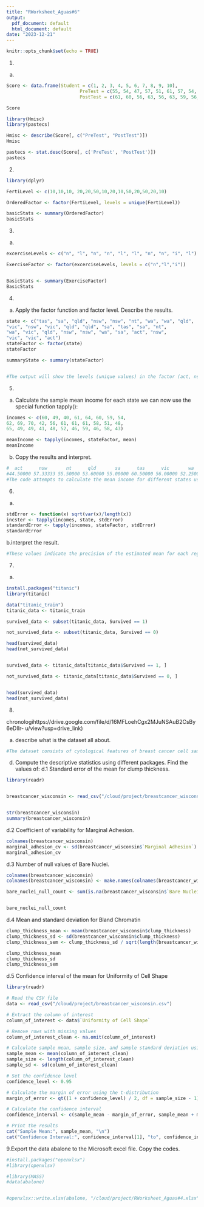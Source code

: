 ```yaml
---
title: "RWorksheet_Aguas#6"
output:
  pdf_document: default
  html_document: default
date: "2023-12-21"
---
```



```r
knitr::opts_chunk$set(echo = TRUE)
```


1. 
a.

```r
Score <- data.frame(Student = c(1, 2, 3, 4, 5, 6, 7, 8, 9, 10),
                           PreTest = c(55, 54, 47, 57, 51, 61, 57, 54, 63, 58),
                           PostTest = c(61, 60, 56, 63, 56, 63, 59, 56, 62, 61))

Score

library(Hmisc)
library(pastecs)

Hmisc <- describe(Score[, c("PreTest", "PostTest")])
Hmisc

pastecs <- stat.desc(Score[, c('PreTest', 'PostTest')])
pastecs


```

2. 

```r
library(dplyr)

FertiLevel <- c(10,10,10, 20,20,50,10,20,10,50,20,50,20,10)

OrderedFactor <- factor(FertiLevel, levels = unique(FertiLevel))

basicStats <- summary(OrderedFactor)
basicStats
```

3. 

a.

```r
excerciseLevels <- c("n", "l", "n", "n", "l", "l", "n", "n", "i", "l")

ExerciseFactor <- factor(excerciseLevels, levels = c("n","l","i"))


BasicStats <- summary(ExerciseFactor)
BasicStats
```

4. 
a. Apply the factor function and factor level. Describe the results.
```r
state <- c("tas", "sa", "qld", "nsw", "nsw", "nt", "wa", "wa", "qld",
"vic", "nsw", "vic", "qld", "qld", "sa", "tas", "sa", "nt",
"wa", "vic", "qld", "nsw", "nsw", "wa", "sa", "act", "nsw",
"vic", "vic", "act")
stateFactor <- factor(state)
stateFactor

summaryState <- summary(stateFactor)


#The output will show the levels (unique values) in the factor (act, nsw, nt, qld, sa, tas, vic, wa) and the corresponding frequencies (counts). For example, the output might look like t

```

5.

a. Calculate the sample mean income for each state we can now use the special function
tapply():

```r
incomes <- c(60, 49, 40, 61, 64, 60, 59, 54,
62, 69, 70, 42, 56, 61, 61, 61, 58, 51, 48,
65, 49, 49, 41, 48, 52, 46, 59, 46, 58, 43)

meanIncome <- tapply(incomes, stateFactor, mean)
meanIncome

```

b. Copy the results and interpret.

```r
#  act      nsw       nt      qld       sa      tas      vic       wa 
#44.50000 57.33333 55.50000 53.60000 55.00000 60.50000 56.00000 52.25000 
#The code attempts to calculate the mean income for different states using the tapply function, but it appears incomplete and lacks a defined grouping factor for states; thus, it may not produce meaningful results as written.
```

6.
a. 
```r
stdError <- function(x) sqrt(var(x)/length(x))
incster <- tapply(incomes, state, stdError)
standardError <- tapply(incomes, stateFactor, stdError)
standardError
```

b.interpret the result.
```r
#These values indicate the precision of the estimated mean for each region. Higher standard errors generally suggest more variability in the data or a smaller sample size, which results in less precise estimates of the mean.

```

7.

a. 
```r

install.packages("titanic")
library(titanic)

data("titanic_train")
titanic_data <- titanic_train

survived_data <- subset(titanic_data, Survived == 1)

not_survived_data <- subset(titanic_data, Survived == 0)

head(survived_data)
head(not_survived_data)


survived_data <- titanic_data[titanic_data$Survived == 1, ]

not_survived_data <- titanic_data[titanic_data$Survived == 0, ]


head(survived_data)
head(not_survived_data)

```
8. 

chronologihttps://drive.google.com/file/d/16MFLoehCgx2MJuNSAuB2CsBy6eDIIr-
u/view?usp=drive_link)

a. describe what is the dataset all about.
```r

#The dataset consists of cytological features of breast cancer cell samples, such as clump thickness, size uniformity, shape uniformity, marginal adhesion, epithelial size, bare nucleoli, bland chromatin, normal nucleoli, mitoses, and the corresponding class labels, with various records containing information on benign or malignant tumors.


```
d. Compute the descriptive statistics using different packages. Find the values of:
d.1 Standard error of the mean for clump thickness.


```r
library(readr)


breastcancer_wisconsin <- read_csv("/cloud/project/breastcancer_wisconsin.csv")


str(breastcancer_wisconsin)
summary(breastcancer_wisconsin)


```

d.2 Coefficient of variability for Marginal Adhesion.

```r

colnames(breastcancer_wisconsin)
marginal_adhesion_cv <- sd(breastcancer_wisconsin$`Marginal Adhesion`) / mean(breastcancer_wisconsin$`Marginal Adhesion`, na.rm = TRUE) * 100
marginal_adhesion_cv
```

d.3 Number of null values of Bare Nuclei.

```r
colnames(breastcancer_wisconsin)
colnames(breastcancer_wisconsin) <- make.names(colnames(breastcancer_wisconsin))

bare_nuclei_null_count <- sum(is.na(breastcancer_wisconsin$`Bare Nuclei`))


bare_nuclei_null_count

```

d.4 Mean and standard deviation for Bland Chromatin

```r

clump_thickness_mean <- mean(breastcancer_wisconsin$clump_thickness)
clump_thickness_sd <- sd(breastcancer_wisconsin$clump_thickness)
clump_thickness_sem <- clump_thickness_sd / sqrt(length(breastcancer_wisconsin$clump_thickness))

clump_thickness_mean
clump_thickness_sd
clump_thickness_sem

```

d.5 Confidence interval of the mean for Uniformity of Cell Shape

```r
library(readr)

# Read the CSV file
data <- read_csv("/cloud/project/breastcancer_wisconsin.csv")

# Extract the column of interest
column_of_interest <- data$`Uniformity of Cell Shape`

# Remove rows with missing values
column_of_interest_clean <- na.omit(column_of_interest)

# Calculate sample mean, sample size, and sample standard deviation using the cleaned data
sample_mean <- mean(column_of_interest_clean)
sample_size <- length(column_of_interest_clean)
sample_sd <- sd(column_of_interest_clean)

# Set the confidence level
confidence_level <- 0.95

# Calculate the margin of error using the t-distribution
margin_of_error <- qt((1 + confidence_level) / 2, df = sample_size - 1) * (sample_sd / sqrt(sample_size))

# Calculate the confidence interval
confidence_interval <- c(sample_mean - margin_of_error, sample_mean + margin_of_error)

# Print the results
cat("Sample Mean:", sample_mean, "\n")
cat("Confidence Interval:", confidence_interval[1], "to", confidence_interval[2], "\n")


```



9.Export the data abalone to the Microsoft excel file. Copy the codes.

```r

#install.packages("openxlsx")
#library(openxlsx)

#library(MASS)
#data(abalone)


#openxlsx::write.xlsx(abalone, "/cloud/project/RWorksheet_Aguas#4.xlsx", sheetName = "AbaloneData",)


```